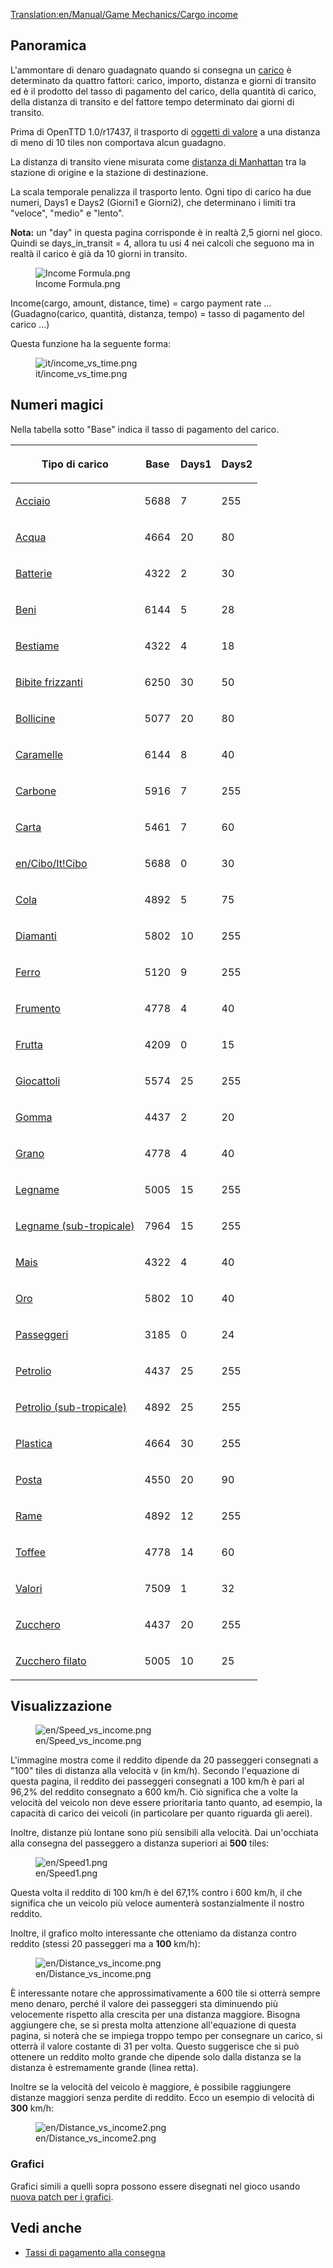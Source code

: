 [[Translation:en/Manual/Game Mechanics/Cargo income]]

==Panoramica==

L'ammontare di denaro guadagnato quando si consegna un [[it/Manual/Carico|carico]] è determinato da quattro fattori: carico, importo, distanza e giorni di transito ed è il prodotto del tasso di pagamento del carico, della quantità di carico, della distanza di transito e del fattore tempo determinato dai giorni di transito.

Prima di OpenTTD 1.0/r17437, il trasporto di [[it/Valori|oggetti di valore]] a una distanza di meno di 10 tiles non comportava alcun guadagno.

La distanza di transito viene misurata come [http://it.wikipedia.org/wiki/Geometria_del_taxi distanza di Manhattan] tra la stazione di origine e la stazione di destinazione.

La scala temporale penalizza il trasporto lento. Ogni tipo di carico ha due numeri, Days1 e Days2 (Giorni1 e Giorni2), che determinano i limiti tra "veloce", "medio" e "lento".

'''Nota:''' un "day" in questa pagina corrisponde è in realtà 2,5 giorni nel gioco. Quindi se days_in_transit = 4, allora tu usi 4 nei calcoli che seguono ma in realtà il carico è già da 10 giorni in transito.

<!--
<math>
I(c,a,d,t)=c_\mathrm{Base} \cdot a \cdot d \cdot \max\left(31,
\begin{cases}
255 & t \le c_\mathrm{Days1} \\
255 - (t-c_\mathrm{Days1}) & c_\mathrm{Days1} < t \le c_\mathrm{Days1} + c_\mathrm{Days2} \\
255 - 2(t-c_\mathrm{Days1}) + c_\mathrm{Days2} & t > c_\mathrm{Days1} + c_\mathrm{Days2} 
\end{cases}\right)\cdot\frac{1}{2^{21}}
</math>
-->

[[File:en/Income Formula.png|Income Formula.png]]

Income(cargo, amount, distance, time) = cargo payment rate ... (Guadagno(carico, quantità, distanza, tempo) = tasso di pagamento del carico ...)

Questa funzione ha la seguente forma:

[[File:it/income vs time.png]]

==Numeri magici==

Nella tabella sotto "Base" indica il tasso di pagamento del carico.

{| class="wikitable sortable" style="text-align:right"
! Tipo di carico !! Base !! Days1 !! Days2
|-
|[[it/Acciaio|Acciaio]]||5688||7||255
|-
|[[it/Acqua|Acqua]]||4664||20||80
|-
|[[it/Batterie|Batterie]]||4322||2||30
|-
|[[it/Beni|Beni]]||6144||5||28
|-
|[[it/Bestiame|Bestiame]]||4322||4||18
|-
|[[it/Bibite frizzanti|Bibite frizzanti]]||6250||30||50
|-
|[[it/Bollicine|Bollicine]]||5077||20||80
|-
|[[it/Caramelle|Caramelle]]||6144||8||40
|-
|[[it/Carbone|Carbone]]||5916||7||255
|-
|[[it/Carta|Carta]]||5461||7||60
|-
|[[en/Cibo/It!Cibo]]||5688||0||30
|-
|[[it/Cola|Cola]]||4892||5||75
|-
|[[it/Diamanti|Diamanti]]||5802||10||255
|-
|[[it/Ferro|Ferro]]||5120||9||255
|-
|[[it/Frumento|Frumento]]||4778||4||40
|-
|[[it/Frutta|Frutta]]||4209||0||15
|-
|[[it/Giocattoli|Giocattoli]]||5574||25||255
|-
|[[it/Gomma|Gomma]]||4437||2||20
|-
|[[it/Grano|Grano]]||4778||4||40
|-
|[[it/Legname|Legname]]||5005||15||255
|-
|[[it/Legname|Legname (sub-tropicale)]]||7964||15||255
|-
|[[it/Mais|Mais]]||4322||4||40
|-
|[[it/Oro|Oro]]||5802||10||40
|-
|[[it/Passeggeri|Passeggeri]]||3185||0||24
|-
|[[it/Petrolio|Petrolio]]||4437||25||255
|-
|[[it/Petrolio|Petrolio (sub-tropicale)]]||4892||25||255
|-
|[[it/Plastica|Plastica]]||4664||30||255
|-
|[[it/Manual/Base Set/Cargos/Posta|Posta]]||4550||20||90
|-
|[[it/Rame|Rame]]||4892||12||255
|-
|[[it/Toffee|Toffee]]||4778||14||60
|-
|[[it/Valori|Valori]]||7509||1||32
|-
|[[it/Zucchero|Zucchero]]||4437||20||255
|-
|[[it/Zucchero filato|Zucchero filato]]||5005||10||25
|}

==Visualizzazione==

[[File:en/Speed vs income.png]]

L'immagine mostra come il reddito dipende da 20 passeggeri consegnati a "100" tiles di distanza alla velocità v (in km/h). Secondo l'equazione di questa pagina, il reddito dei passeggeri consegnati a 100 km/h è pari al 96,2% del reddito consegnato a 600 km/h. Ciò significa che a volte la velocità del veicolo non deve essere prioritaria tanto quanto, ad esempio, la capacità di carico dei veicoli (in particolare per quanto riguarda gli aerei).

Inoltre, distanze più lontane sono più sensibili alla velocità. Dai un'occhiata alla consegna del passeggero a distanza superiori ai '''500''' tiles:


[[File:en/Speed1.png]]

Questa volta il reddito di 100 km/h è del 67,1% contro i 600 km/h, il che significa che un veicolo più veloce aumenterà sostanzialmente il nostro reddito.

Inoltre, il grafico molto interessante che otteniamo da distanza contro reddito (stessi 20 passeggeri ma a '''100''' km/h):

[[File:en/Distance vs income.png]]

È interessante notare che approssimativamente a 600 tile si otterrà sempre meno denaro, perché il valore dei passeggeri sta diminuendo più velocemente rispetto alla crescita per una distanza maggiore. Bisogna aggiungere che, se si presta molta attenzione all'equazione di questa pagina, si noterà che se impiega troppo tempo per consegnare un carico, si otterrà il valore costante di 31 per volta. Questo suggerisce che si può ottenere un reddito molto grande che dipende solo dalla distanza se la distanza è estremamente grande (linea retta).

Inoltre se la velocità del veicolo è maggiore, è possibile raggiungere distanze maggiori senza perdite di reddito. Ecco un esempio di velocità di '''300''' km/h:

[[File:en/Distance vs income2.png]]

===Grafici===
Grafici simili a quelli sopra possono essere disegnati nel gioco usando [http://www.tt-forums.net/viewtopic.php?f=33&t=31984 nuova patch per i grafici].

==Vedi anche==

*[[it/Manual/Meccaniche di gioco#Tassi di pagamento alla consegna|Tassi di pagamento alla consegna]]